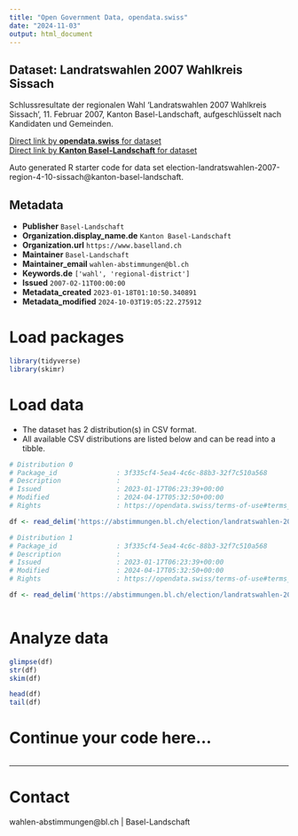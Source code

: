 ```yaml
---
title: "Open Government Data, opendata.swiss"
date: "2024-11-03"
output: html_document
---
```


## Dataset: Landratswahlen 2007 Wahlkreis Sissach

Schlussresultate der regionalen Wahl 'Landratswahlen 2007 Wahlkreis Sissach', 11. Februar 2007, Kanton Basel-Landschaft, aufgeschlüsselt nach Kandidaten und Gemeinden.

[Direct link by **opendata.swiss** for dataset](https://opendata.swiss/de/dataset/landratswahlen-2007-wahlkreis-sissach)<br>
[Direct link by **Kanton Basel-Landschaft** for dataset](https://abstimmungen.bl.ch/election/landratswahlen-2007-region-4-10-sissach/data)

Auto generated R starter code for data set election-landratswahlen-2007-region-4-10-sissach@kanton-basel-landschaft.

## Metadata

- **Publisher** `Basel-Landschaft`
- **Organization.display_name.de** `Kanton Basel-Landschaft`
- **Organization.url** `https://www.baselland.ch`
- **Maintainer** `Basel-Landschaft`
- **Maintainer_email** `wahlen-abstimmungen@bl.ch`
- **Keywords.de** `['wahl', 'regional-district']`
- **Issued** `2007-02-11T00:00:00`
- **Metadata_created** `2023-01-18T01:10:50.340891`
- **Metadata_modified** `2024-10-03T19:05:22.275912`


# Load packages

```r

library(tidyverse)
library(skimr)

```

# Load data

-   The dataset has 2 distribution(s) in CSV format.
-   All available CSV distributions are listed below and can be read into a tibble.

```r

# Distribution 0
# Package_id               : 3f335cf4-5ea4-4c6c-88b3-32f7c510a568
# Description              : 
# Issued                   : 2023-01-17T06:23:39+00:00
# Modified                 : 2024-04-17T05:32:50+00:00
# Rights                   : https://opendata.swiss/terms-of-use#terms_by

df <- read_delim('https://abstimmungen.bl.ch/election/landratswahlen-2007-region-4-10-sissach/data-parties-csv')

# Distribution 1
# Package_id               : 3f335cf4-5ea4-4c6c-88b3-32f7c510a568
# Description              : 
# Issued                   : 2023-01-17T06:23:39+00:00
# Modified                 : 2024-04-17T05:32:50+00:00
# Rights                   : https://opendata.swiss/terms-of-use#terms_by

df <- read_delim('https://abstimmungen.bl.ch/election/landratswahlen-2007-region-4-10-sissach/data-csv')



```

# Analyze data

```r

glimpse(df)
str(df)
skim(df)

head(df)
tail(df)

```

# Continue your code here...

```r

```

------------------------------------------------------------------------

# Contact

wahlen-abstimmungen@bl.ch | Basel-Landschaft
